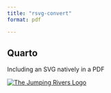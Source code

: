 ```yaml
---
title: "rsvg-convert"
format: pdf

---
```


## Quarto

Including an SVG natively in a PDF

[![The Jumping Rivers Logo](logo.svg)](https://jumpingrivers.com)
